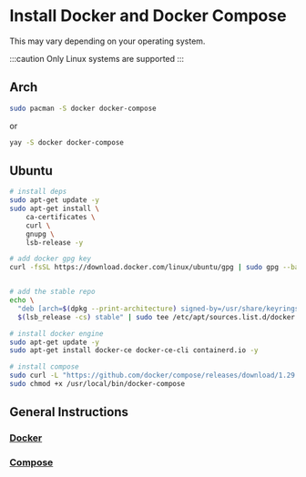 # Install Docker and Docker Compose

This may vary depending on your operating system.

:::caution
Only Linux systems are supported
:::

## Arch

```bash
sudo pacman -S docker docker-compose
```

or

```bash
yay -S docker docker-compose
```

## Ubuntu

```bash
# install deps
sudo apt-get update -y
sudo apt-get install \
    ca-certificates \
    curl \
    gnupg \
    lsb-release -y

# add docker gpg key
curl -fsSL https://download.docker.com/linux/ubuntu/gpg | sudo gpg --batch --yes --dearmor -o /usr/share/keyrings/docker-archive-keyring.gpg


# add the stable repo
echo \
  "deb [arch=$(dpkg --print-architecture) signed-by=/usr/share/keyrings/docker-archive-keyring.gpg] https://download.docker.com/linux/ubuntu \
  $(lsb_release -cs) stable" | sudo tee /etc/apt/sources.list.d/docker.list > /dev/null

# install docker engine
sudo apt-get update -y
sudo apt-get install docker-ce docker-ce-cli containerd.io -y

# install compose
sudo curl -L "https://github.com/docker/compose/releases/download/1.29.2/docker-compose-$(uname -s)-$(uname -m)" -o /usr/local/bin/docker-compose
sudo chmod +x /usr/local/bin/docker-compose

```

## General Instructions

### [Docker](https://docs.docker.com/get-docker/)

### [Compose](https://docs.docker.com/compose/install/)
